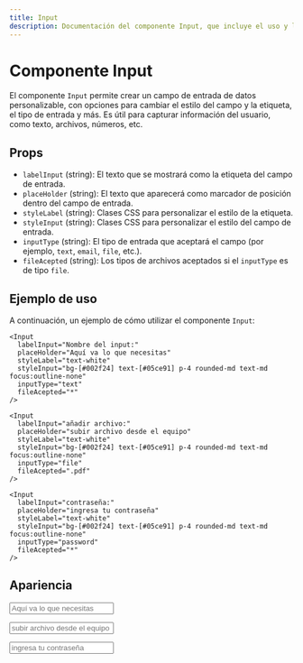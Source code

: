 ```yaml
---
title: Input
description: Documentación del componente Input, que incluye el uso y las props que recibe.
---
```



# Componente Input

El componente `Input` permite crear un campo de entrada de datos personalizable, con opciones para cambiar el estilo del campo y la etiqueta, el tipo de entrada y más. Es útil para capturar información del usuario, como texto, archivos, números, etc.

## Props

- `labelInput` (string): El texto que se mostrará como la etiqueta del campo de entrada.
- `placeHolder` (string): El texto que aparecerá como marcador de posición dentro del campo de entrada.
- `styleLabel` (string): Clases CSS para personalizar el estilo de la etiqueta.
- `styleInput` (string): Clases CSS para personalizar el estilo del campo de entrada.
- `inputType` (string): El tipo de entrada que aceptará el campo (por ejemplo, `text`, `email`, `file`, etc.).
- `fileAcepted` (string): Los tipos de archivos aceptados si el `inputType` es de tipo `file`.

## Ejemplo de uso

A continuación, un ejemplo de cómo utilizar el componente `Input`:

```astro
<Input
  labelInput="Nombre del input:"
  placeHolder="Aquí va lo que necesitas"
  styleLabel="text-white"
  styleInput="bg-[#002f24] text-[#05ce91] p-4 rounded-md text-md focus:outline-none"
  inputType="text"
  fileAcepted="*"
/>

<Input
  labelInput="añadir archivo:"
  placeHolder="subir archivo desde el equipo"
  styleLabel="text-white"
  styleInput="bg-[#002f24] text-[#05ce91] p-4 rounded-md text-md focus:outline-none"
  inputType="file"
  fileAcepted=".pdf"
/>

<Input
  labelInput="contraseña:"
  placeHolder="ingresa tu contraseña"
  styleLabel="text-white"
  styleInput="bg-[#002f24] text-[#05ce91] p-4 rounded-md text-md focus:outline-none"
  inputType="password"
  fileAcepted="*"
/>
```
## Apariencia
<Input
  labelInput="Nombre del input:"
  placeHolder="Aquí va lo que necesitas"
  styleLabel="text-white"
  styleInput="bg-[#002f24] text-[#05ce91] p-4 rounded-md text-md focus:outline-none"
  inputType="text"
  fileAcepted="*"
/>

<Input
  labelInput="añadir archivo:"
  placeHolder="subir archivo desde el equipo"
  styleLabel="text-white"
  styleInput="bg-[#002f24] text-[#05ce91] p-4 rounded-md text-md focus:outline-none"
  inputType="file"
  fileAcepted=".pdf"
/>

<Input
  labelInput="contraseña:"
  placeHolder="ingresa tu contraseña"
  styleLabel="text-white"
  styleInput="bg-[#002f24] text-[#05ce91] p-4 rounded-md text-md focus:outline-none"
  inputType="password"
  fileAcepted="*"
/>